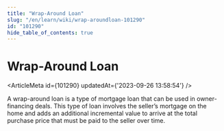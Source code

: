 ```yaml
---
title: "Wrap-Around Loan"
slug: "/en/learn/wiki/wrap-aroundloan-101290"
id: "101290"
hide_table_of_contents: true
---
```



# Wrap-Around Loan

<ArticleMeta id={101290} updatedAt={'2023-09-26 13:58:54'} />
<div className='border-solid border-b border-t-0 my-4 border-[var(--ifm-color-gray-300)]' />

A wrap-around loan is a type of mortgage loan that can be used in owner-financing deals. This type of loan involves the seller’s mortgage on the home and adds an additional incremental value to arrive at the total purchase price that must be paid to the seller over time.
